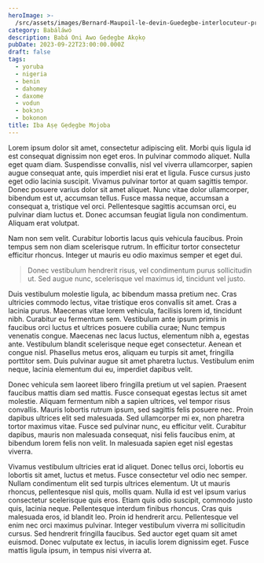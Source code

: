```yaml
---
heroImage: >-
  /src/assets/images/Bernard-Maupoil-le-devin-Guedegbe-interlocuteur-privilegie-de-Bernard-Maupoil-Abomey.png
category: Babáláwó
description: Babá Oni Awo Gẹdẹgbe Akọkọ
pubDate: 2023-09-22T23:00:00.000Z
draft: false
tags:
  - yoruba
  - nigeria
  - benin
  - dahomey
  - daxome
  - vodun
  - bokɔnɔ
  - bokonon
title: Iba Aṣẹ Gẹdẹgbe Mojoba
---
```


Lorem ipsum dolor sit amet, consectetur adipiscing elit. Morbi quis ligula id est consequat dignissim non eget eros. In pulvinar commodo aliquet. Nulla eget quam diam. Suspendisse convallis, nisl vel viverra ullamcorper, sapien augue consequat ante, quis imperdiet nisi erat et ligula. Fusce cursus justo eget odio lacinia suscipit. Vivamus pulvinar tortor at quam sagittis tempor. Donec posuere varius dolor sit amet aliquet. Nunc vitae dolor ullamcorper, bibendum est ut, accumsan tellus. Fusce massa neque, accumsan a consequat a, tristique vel orci. Pellentesque sagittis accumsan orci, eu pulvinar diam luctus et. Donec accumsan feugiat ligula non condimentum. Aliquam erat volutpat.

Nam non sem velit. Curabitur lobortis lacus quis vehicula faucibus. Proin tempus sem non diam scelerisque rutrum. In efficitur tortor consectetur efficitur rhoncus. Integer ut mauris eu odio maximus semper et eget dui.

> Donec vestibulum hendrerit risus, vel condimentum purus sollicitudin ut. Sed augue nunc, scelerisque vel maximus id, tincidunt vel justo.

Duis vestibulum molestie ligula, ac bibendum massa pretium nec. Cras ultricies commodo lectus, vitae tristique eros convallis sit amet. Cras a lacinia purus. Maecenas vitae lorem vehicula, facilisis lorem id, tincidunt nibh. Curabitur eu fermentum sem. Vestibulum ante ipsum primis in faucibus orci luctus et ultrices posuere cubilia curae; Nunc tempus venenatis congue. Maecenas nec lacus luctus, elementum nibh a, egestas ante. Vestibulum blandit scelerisque neque eget consectetur. Aenean et congue nisl. Phasellus metus eros, aliquam eu turpis sit amet, fringilla porttitor sem. Duis pulvinar augue sit amet pharetra luctus. Vestibulum enim neque, lacinia elementum dui eu, imperdiet dapibus velit.

Donec vehicula sem laoreet libero fringilla pretium ut vel sapien. Praesent faucibus mattis diam sed mattis. Fusce consequat egestas lectus sit amet molestie. Aliquam fermentum nibh a sapien ultrices, vel tempor risus convallis. Mauris lobortis rutrum ipsum, sed sagittis felis posuere nec. Proin dapibus ultrices elit sed malesuada. Sed ullamcorper mi ex, non pharetra tortor maximus vitae. Fusce sed pulvinar nunc, eu efficitur velit. Curabitur dapibus, mauris non malesuada consequat, nisi felis faucibus enim, at bibendum lorem felis non velit. In malesuada sapien eget nisl egestas viverra.

Vivamus vestibulum ultricies erat id aliquet. Donec tellus orci, lobortis eu lobortis sit amet, luctus et metus. Fusce consectetur vel odio nec semper. Nullam condimentum elit sed turpis ultrices elementum. Ut ut mauris rhoncus, pellentesque nisl quis, mollis quam. Nulla id est vel ipsum varius consectetur scelerisque quis eros. Etiam quis odio suscipit, commodo justo quis, lacinia neque. Pellentesque interdum finibus rhoncus. Cras quis malesuada eros, id blandit leo. Proin id hendrerit arcu. Pellentesque vel enim nec orci maximus pulvinar. Integer vestibulum viverra mi sollicitudin cursus. Sed hendrerit fringilla faucibus. Sed auctor eget quam sit amet euismod. Donec vulputate ex lectus, in iaculis lorem dignissim eget. Fusce mattis ligula ipsum, in tempus nisi viverra at.
